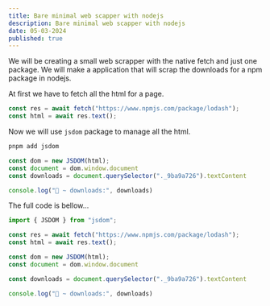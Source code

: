 ```yaml
---
title: Bare minimal web scapper with nodejs
description: Bare minimal web scapper with nodejs
date: 05-03-2024
published: true
---
```


We will be creating a small web scrapper with the native fetch and just one package. We will make a application that will scrap the downloads for a npm package in nodejs.

At first we have to fetch all the html for a page.
```js
const res = await fetch("https://www.npmjs.com/package/lodash");
const html = await res.text();
```

Now we will use `jsdom` package to manage all the html.
```sh
pnpm add jsdom
```

```js
const dom = new JSDOM(html);
const document = dom.window.document
const downloads = document.querySelector("._9ba9a726").textContent

console.log("🚀 ~ downloads:", downloads)
```

The full code is bellow...
```js
import { JSDOM } from "jsdom";

const res = await fetch("https://www.npmjs.com/package/lodash");
const html = await res.text();

const dom = new JSDOM(html);
const document = dom.window.document

const downloads = document.querySelector("._9ba9a726").textContent

console.log("🚀 ~ downloads:", downloads)
```